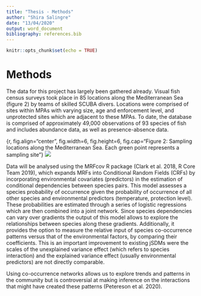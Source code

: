 ```yaml
---
title: "Thesis - Methods"
author: "Shira Salingre"
date: "13/04/2020"
output: word_document
bibliography: references.bib
---
```


```r
knitr::opts_chunk$set(echo = TRUE)
```

# Methods
The data for this project has largely been gathered already. Visual fish census surveys took place in 85 locations along the Mediterranean Sea (figure 2) by teams of skilled SCUBA divers. Locations were comprised of sites within MPAs with varying size, age and enforcement level, and unprotected sites which are adjacent to these MPAs. To date, the database is comprised of approximately 49,000 observations of 93 species of fish and includes abundance data, as well as presence-absence data.

<!-- Summarise Medata so each species has one line per one location -->

{r, fig.align="center", fig.width=6, fig.height=6, fig.cap="Figure 2: Sampling locations along the Mediterranean Sea. Each green point represents a sampling site"}
![]("figures/location_map_old.png")

Data will be analysed using the MRFcov R package (Clark et al. 2018, R Core Team 2019), which expands MRFs into Conditional Random Fields (CRFs) by incorporating environmental covariates (predictors) in the estimation of conditional dependencies between species pairs. This model assesses a species probability of occurrence  given the probability of occurrence of all other species and environmental predictors (temperature, protection level). These probabilities are estimated through a series of logistic regressions which are then combined into a joint network. Since species dependencies can vary over gradients the output of this model allows to explore the relationships between species along these gradients. Additionally, it provides the option to measure the relative input of species co-occurrence patterns versus that of the environmental factors, by comparing their coefficients. This is an important improvement to existing jSDMs were the scales of the unexplained variance effect (which refers to species interaction) and the explained variance effect (usually environmental predictors) are not directly comparable.

Using co-occurrence networks allows us to explore trends and patterns in the community but is controversial at making inference on the interactions that might have created these patterns (Petereson et al. 2020).
